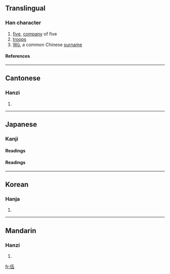 {{see|五}}

==Translingual==
===Han character===
{{Han char|rad=人|as=04|sn=6|four=2121<sub>7</sub>|canj=人一木一 (OMDM)}}
# [[five]], [[company]] of five
# [[troops]]
# [[Wu|Wǔ]], a common Chinese [[surname]]
====References====
{{Han ref|kx=0095.200|dkj=00435|dj=0202.040|hdz=10118.010|uh=4F0D|ud=20237|bh=A5EE|bd=42478}}
----
==Cantonese==
===Hanzi===
{{yue-hanzi|jyut=|y=[[ng5]]}}
# {{defn|Cantonese}}
----
==Japanese==
===Kanji===
====Readings====
{{ja-kanji|grade=uc|rs=人04}}
====Readings====
{{ja-readings|on=[[ご]] (go)|kun=[[くみ]] (kumi), [[いつつ]] (itsutsu)}}
----
==Korean==
===Hanja===
{{ko-hanja|hangeul=오|rv=o|mr=o}}
# {{defn|Korean}}
----
==Mandarin==
===Hanzi===
{{cmn-hanzi|pin=[[wǔ]] ([[wu3]])|wg=wu<sup>3</sup>}}
# {{defn|Mandarin}}

[[fr:伍]]